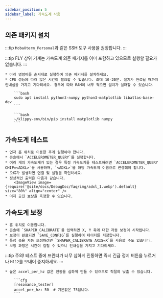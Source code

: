 ```yaml
---
sidebar_position: 5
sidebar_label: 가속도계 사용
---
```




## 의존 패키지 설치

:::tip
`MobaXterm_Personal`과 같은 SSH 도구 사용을 권장합니다.
:::

:::tip
FLY 상위 기계는 가속도계 의존 패키지를 이미 포함하고 있으므로 실행할 필요가 없습니다.
:::

    * 아래 명령어를 순서대로 실행하여 의존 패키지를 설치하세요.
    * CPU 성능에 따라 많은 시간이 필요할 수 있습니다. 최대 10-20분. 설치가 완료될 때까지 인내심을 가지고 기다리세요. 경우에 따라 RAM이 너무 적으면 설치가 실패할 수 있습니다.

        ```bash
        sudo apt install python3-numpy python3-matplotlib libatlas-base-dev
        ```

        ```bash
        ~/klippy-env/bin/pip install matplotlib numpy
        ```

## 가속도계 테스트

    * 먼저 홈 위치로 이동한 후에 실행해야 합니다.
    * 콘솔에서 `ACCELEROMETER_QUERY`를 실행합니다.
    * 여러 개의 가속도계가 있는 경우 특정 가속도계를 테스트하려면 `ACCELEROMETER_QUERY CHIP=<ADXL>`을 사용하며, `<ADXL>`을 해당 가속도계 이름으로 변경해야 합니다.
    * 오류가 발생하면 연결 및 설정을 확인하세요.
    * 정상적인 출력은 다음과 같습니다.
        <ImageView image={require('@site/docs/DebugDoc/faq/img/adxl_1.webp').default} size="80%" align="center" />
    * 이제 공진 보상을 측정할 수 있습니다.

## 가속도계 보정

    * 홈 위치로 이동합니다.
    * 콘솔에 `SHAPER_CALIBRATE`를 입력하면 X, Y 축에 대한 자동 보정이 시작됩니다.
    * 보정이 완료되면 `SAVE_CONFIG`를 실행하여 데이터를 저장합니다.
    * 특정 축을 자동 보정하려면 `SHAPER_CALIBRATE AXIS=X`를 사용할 수도 있습니다.
    * 보정 과정은 시간이 걸릴 수 있으니 인내심을 가지고 기다리세요.

:::tip
주의! 테스트 중에 프린터가 너무 심하게 진동하면 즉시 긴급 정지 버튼을 누르거나 `M112`를 보내어 중지하세요.
:::


    * 높은 accel_per_hz 값은 진동을 심하게 만들 수 있으므로 적절히 낮출 수 있습니다.

        ```cfg
        [resonance_tester]
        accel_per_hz: 50  # 기본값은 75입니다.
        ```